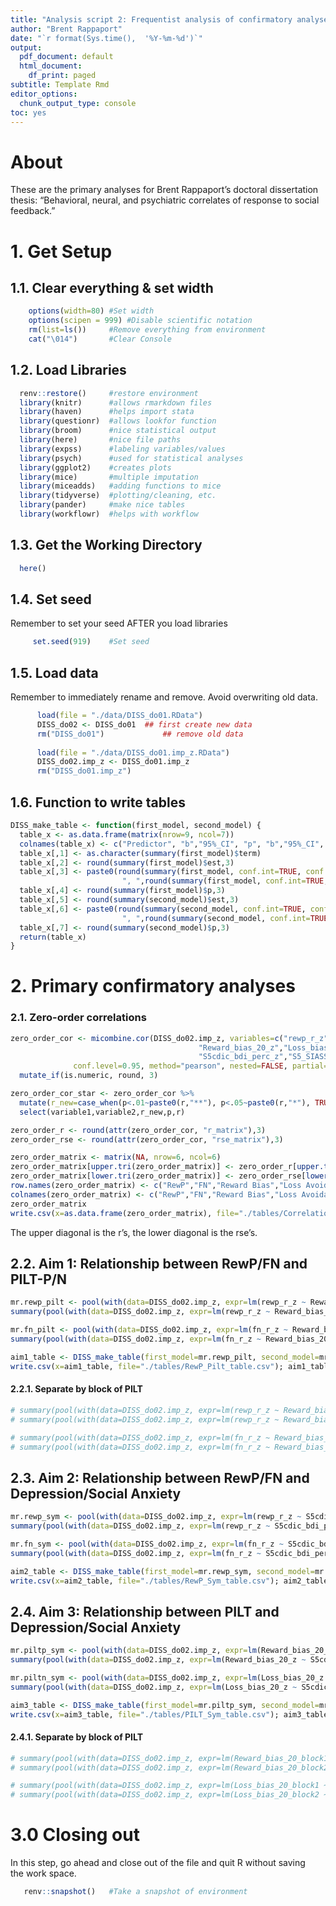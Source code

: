 ```yaml
---
title: "Analysis script 2: Frequentist analysis of confirmatory analyses"
author: "Brent Rappaport"
date: "`r format(Sys.time(),  '%Y-%m-%d')`"
output:
  pdf_document: default
  html_document:
    df_print: paged
subtitle: Template Rmd
editor_options:
  chunk_output_type: console
toc: yes
---
```


# About
These are the primary analyses for Brent Rappaport's doctoral dissertation thesis: "Behavioral, neural, and psychiatric correlates of response to social feedback."

# 1. Get Setup
## 1.1. Clear everything & set width
```r
    options(width=80) #Set width
    options(scipen = 999) #Disable scientific notation
    rm(list=ls())     #Remove everything from environment
    cat("\014")       #Clear Console
```

## 1.2. Load Libraries
```r
  renv::restore()     #restore environment
  library(knitr)      #allows rmarkdown files
  library(haven)      #helps import stata
  library(questionr)  #allows lookfor function
  library(broom)      #nice statistical output
  library(here)       #nice file paths
  library(expss)      #labeling variables/values
  library(psych)      #used for statistical analyses
  library(ggplot2)    #creates plots
  library(mice)       #multiple imputation
  library(miceadds)   #adding functions to mice
  library(tidyverse)  #plotting/cleaning, etc.
  library(pander)     #make nice tables
  library(workflowr)  #helps with workflow
```

## 1.3. Get the Working Directory
```r
  here()
```

## 1.4. Set seed
   Remember to set your seed AFTER you load libraries
```r
     set.seed(919)    #Set seed
```

## 1.5. Load data
Remember to immediately rename and remove. Avoid overwriting old data.
```r
      load(file = "./data/DISS_do01.RData")   
      DISS_do02 <- DISS_do01  ## first create new data
      rm("DISS_do01")             ## remove old data
      
      load(file = "./data/DISS_do01.imp_z.RData")
      DISS_do02.imp_z <- DISS_do01.imp_z
      rm("DISS_do01.imp_z")
```      

## 1.6. Function to write tables
```r
DISS_make_table <- function(first_model, second_model) {
  table_x <- as.data.frame(matrix(nrow=9, ncol=7))
  colnames(table_x) <- c("Predictor", "b","95%_CI", "p", "b","95%_CI", "p")
  table_x[,1] <- as.character(summary(first_model)$term)
  table_x[,2] <- round(summary(first_model)$est,3)
  table_x[,3] <- paste0(round(summary(first_model, conf.int=TRUE, conf.level = 0.95)[,7],3),
                         ", ",round(summary(first_model, conf.int=TRUE, conf.level = 0.95)[,8],3))
  table_x[,4] <- round(summary(first_model)$p,3)
  table_x[,5] <- round(summary(second_model)$est,3)
  table_x[,6] <- paste0(round(summary(second_model, conf.int=TRUE, conf.level = 0.95)[,7],3),
                         ", ",round(summary(second_model, conf.int=TRUE, conf.level = 0.95)[,8],3))
  table_x[,7] <- round(summary(second_model)$p,3)
  return(table_x)
}
```

# 2. Primary confirmatory analyses
### 2.1. Zero-order correlations
```r
zero_order_cor <- micombine.cor(DISS_do02.imp_z, variables=c("rewp_r_z","fn_r_z",
                                          "Reward_bias_20_z","Loss_bias_20_z",
                                          "S5cdic_bdi_perc_z","S5_SIASSPS_z"), 
              conf.level=0.95, method="pearson", nested=FALSE, partial=NULL) %>%
  mutate_if(is.numeric, round, 3)

zero_order_cor_star <- zero_order_cor %>%
  mutate(r_new=case_when(p<.01~paste0(r,"**"), p<.05~paste0(r,"*"), TRUE~paste0(r))) %>%
  select(variable1,variable2,r_new,p,r)

zero_order_r <- round(attr(zero_order_cor, "r_matrix"),3)
zero_order_rse <- round(attr(zero_order_cor, "rse_matrix"),3)

zero_order_matrix <- matrix(NA, nrow=6, ncol=6)
zero_order_matrix[upper.tri(zero_order_matrix)] <- zero_order_r[upper.tri(zero_order_r)]
zero_order_matrix[lower.tri(zero_order_matrix)] <- zero_order_rse[lower.tri(zero_order_rse)]
row.names(zero_order_matrix) <- c("RewP","FN","Reward Bias","Loss Avoidance", "Depression", "Social Anxiety")
colnames(zero_order_matrix) <- c("RewP","FN","Reward Bias","Loss Avoidance", "Depression", "Social Anxiety")
zero_order_matrix
write.csv(x=as.data.frame(zero_order_matrix), file="./tables/Correlations.csv", row.names=TRUE)
```
The upper diagonal is the r's, the lower diagonal is the rse's.

## 2.2. Aim 1: Relationship between RewP/FN and PILT-P/N
```r
mr.rewp_pilt <- pool(with(data=DISS_do02.imp_z, expr=lm(rewp_r_z ~ Reward_bias_20_z + Loss_bias_20_z + T20age_z + sex_f + PDSIII_Race_f + PDSIII_Hispanic_f + Income_to_Need_z)))
summary(pool(with(data=DISS_do02.imp_z, expr=lm(rewp_r_z ~ Reward_bias_20_z + Loss_bias_20_z))))

mr.fn_pilt <- pool(with(data=DISS_do02.imp_z, expr=lm(fn_r_z ~ Reward_bias_20_z + Loss_bias_20_z + T20age_z + sex_f + PDSIII_Race_f + PDSIII_Hispanic_f + Income_to_Need_z)))
summary(pool(with(data=DISS_do02.imp_z, expr=lm(fn_r_z ~ Reward_bias_20_z + Loss_bias_20_z))))

aim1_table <- DISS_make_table(first_model=mr.rewp_pilt, second_model=mr.fn_pilt)
write.csv(x=aim1_table, file="./tables/RewP_Pilt_table.csv"); aim1_table
```
#### 2.2.1. Separate by block of PILT
```r
# summary(pool(with(data=DISS_do02.imp_z, expr=lm(rewp_r_z ~ Reward_bias_20_block1 + Loss_bias_20_block1 + T20age_z + sex_f + PDSIII_Race_f + PDSIII_Hispanic_f + Income_to_Need_z))))
# summary(pool(with(data=DISS_do02.imp_z, expr=lm(rewp_r_z ~ Reward_bias_20_block2 + Loss_bias_20_block2 + T20age_z + sex_f + PDSIII_Race_f + PDSIII_Hispanic_f + Income_to_Need_z))))

# summary(pool(with(data=DISS_do02.imp_z, expr=lm(fn_r_z ~ Reward_bias_20_block1 + Loss_bias_20_block1 + T20age_z + sex_f + PDSIII_Race_f + PDSIII_Hispanic_f + Income_to_Need_z))))
# summary(pool(with(data=DISS_do02.imp_z, expr=lm(fn_r_z ~ Reward_bias_20_block2 + Loss_bias_20_block2 + T20age_z + sex_f + PDSIII_Race_f + PDSIII_Hispanic_f + Income_to_Need_z))))
```

## 2.3. Aim 2: Relationship between RewP/FN and Depression/Social Anxiety
```r
mr.rewp_sym <- pool(with(data=DISS_do02.imp_z, expr=lm(rewp_r_z ~ S5cdic_bdi_perc_z + S5_SIASSPS_z + T20age_z + sex_f + PDSIII_Race_f + PDSIII_Hispanic_f + Income_to_Need_z)))
summary(pool(with(data=DISS_do02.imp_z, expr=lm(rewp_r_z ~ S5cdic_bdi_perc_z + S5_SIASSPS_z))))

mr.fn_sym <- pool(with(data=DISS_do02.imp_z, expr=lm(fn_r_z ~ S5cdic_bdi_perc_z + S5_SIASSPS_z + T20age_z + sex_f + PDSIII_Race_f + PDSIII_Hispanic_f + Income_to_Need_z)))
summary(pool(with(data=DISS_do02.imp_z, expr=lm(fn_r_z ~ S5cdic_bdi_perc_z + S5_SIASSPS_z))))

aim2_table <- DISS_make_table(first_model=mr.rewp_sym, second_model=mr.fn_sym)
write.csv(x=aim2_table, file="./tables/RewP_Sym_table.csv"); aim2_table
```

## 2.4. Aim 3: Relationship between PILT and Depression/Social Anxiety
```r
mr.piltp_sym <- pool(with(data=DISS_do02.imp_z, expr=lm(Reward_bias_20_z ~ S5cdic_bdi_perc_z + S5_SIASSPS_z + T20age_z + sex_f + PDSIII_Race_f + PDSIII_Hispanic_f + Income_to_Need_z)))
summary(pool(with(data=DISS_do02.imp_z, expr=lm(Reward_bias_20_z ~ S5cdic_bdi_perc_z + S5_SIASSPS_z))))

mr.piltn_sym <- pool(with(data=DISS_do02.imp_z, expr=lm(Loss_bias_20_z ~ S5cdic_bdi_perc_z + S5_SIASSPS_z + T20age_z + sex_f + PDSIII_Race_f + PDSIII_Hispanic_f + Income_to_Need_z)))
summary(pool(with(data=DISS_do02.imp_z, expr=lm(Loss_bias_20_z ~ S5cdic_bdi_perc_z + S5_SIASSPS_z))))

aim3_table <- DISS_make_table(first_model=mr.piltp_sym, second_model=mr.piltn_sym)
write.csv(x=aim3_table, file="./tables/PILT_Sym_table.csv"); aim3_table
```
#### 2.4.1. Separate by block of PILT
```r
# summary(pool(with(data=DISS_do02.imp_z, expr=lm(Reward_bias_20_block1 ~ S5cdic_bdi_perc_z + S5_SIASSPS_z + T20age_z + sex_f + PDSIII_Race_f + PDSIII_Hispanic_f + Income_to_Need_z))))
# summary(pool(with(data=DISS_do02.imp_z, expr=lm(Reward_bias_20_block2 ~ S5cdic_bdi_perc_z + S5_SIASSPS_z + T20age_z + sex_f + PDSIII_Race_f + PDSIII_Hispanic_f + Income_to_Need_z))))

# summary(pool(with(data=DISS_do02.imp_z, expr=lm(Loss_bias_20_block1 ~ S5cdic_bdi_perc_z + S5_SIASSPS_z + T20age_z + sex_f + PDSIII_Race_f + PDSIII_Hispanic_f + Income_to_Need_z))))
# summary(pool(with(data=DISS_do02.imp_z, expr=lm(Loss_bias_20_block2 ~ S5cdic_bdi_perc_z + S5_SIASSPS_z + T20age_z + sex_f + PDSIII_Race_f + PDSIII_Hispanic_f + Income_to_Need_z))))
```


# 3.0 Closing out
  In this step, go ahead and close out of the file and quit R without saving  
  the work space.
```r
   renv::snapshot()   #Take a snapshot of environment
```

